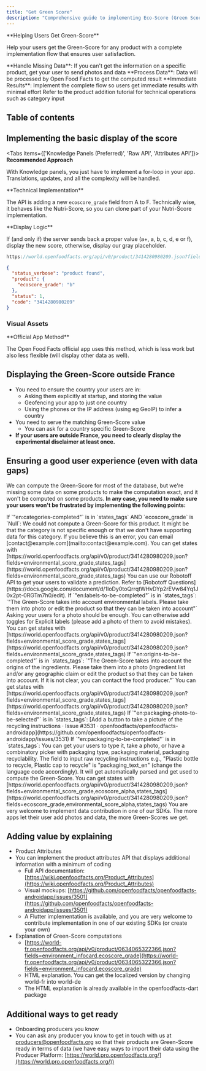 ```yaml
---
title: "Get Green Score"
description: "Comprehensive guide to implementing Eco-Score (Green Score) in your app with proper handling of data gaps and user experience"
---
```



<Callout>
**Helping Users Get Green-Score**

Help your users get the Green-Score for any product with a complete implementation flow that ensures user satisfaction.

</Callout>

<Steps>
  <Step>
    **Handle Missing Data**: If you can't get the information on a specific
    product, get your user to send photos and data
  </Step>
  <Step>
    **Process Data**: Data will be processed by Open Food Facts to get the
    computed result
  </Step>
  <Step>
    **Immediate Results**: Implement the complete flow so users get immediate
    results with minimal effort
  </Step>
</Steps>

<Card title="Technical Implementation" href="./adding-missing-products">
  Refer to the product addition tutorial for technical operations such as
  category input
</Card>

## Table of contents

<Cards>
  <Card
    title="App Preparation"
    description="Getting your app ready for the Green-Score"
  />
  <Card
    title="Basic Display"
    description="Implementing the basic display of the score"
  />
  <Card
    title="International Support"
    description="Displaying the Green-Score outside France"
  />
  <Card
    title="User Experience"
    description="Ensuring good UX even with data gaps"
  />
  <Card title="Disclaimers" description="Adding appropriate disclaimers" />
  <Card title="Value Addition" description="Adding value by explaining" />
</Cards>

## Implementing the basic display of the score

<Tabs items={['Knowledge Panels (Preferred)', 'Raw API', 'Attributes API']}>
<Tab value="Knowledge Panels (Preferred)">
<Callout type="info">
**Recommended Approach**

With Knowledge panels, you just have to implement a for-loop in your app. Translations, updates, and all the complexity will be handled.

</Callout>
</Tab>
<Tab value="Raw API">
<Callout>
**Technical Implementation**

The API is adding a new `ecoscore_grade` field from A to F. Technically wise, it behaves like the Nutri-Score, so you can clone part of your Nutri-Score implementation.

</Callout>

<Callout type="warn">
**Display Logic**

If (and only if) the server sends back a proper value (a+, a, b, c, d, e or f), display the new score, otherwise, display our gray placeholder.

</Callout>

```javascript title="API Endpoint Example"
https://world.openfoodfacts.org/api/v0/product/3414280980209.json?fields=environmental_score_grade
```

```json title="Response Example"
{
  "status_verbose": "product found",
  "product": {
    "ecoscore_grade": "b"
  },
  "status": 1,
  "code": "3414280980209"
}
```

### Visual Assets

<Cards>
<Card title="A+ Green Score" href="https://static.openfoodfacts.org/images/attributes/dist/green-score-a-plus.svg" />
<Card title="A Green Score" href="https://static.openfoodfacts.org/images/attributes/dist/green-score-a.svg" />
<Card title="B Green Score" href="https://static.openfoodfacts.org/images/attributes/dist/green-score-b.svg" />
<Card title="C Green Score" href="https://static.openfoodfacts.org/images/attributes/dist/green-score-c.svg" />
<Card title="D Green Score" href="https://static.openfoodfacts.org/images/attributes/dist/green-score-d.svg" />
<Card title="E Green Score" href="https://static.openfoodfacts.org/images/attributes/dist/green-score-e.svg" />
<Card title="F Green Score" href="https://static.openfoodfacts.org/images/attributes/dist/green-score-f.svg" />
<Card title="Unknown Green Score" href="https://static.openfoodfacts.org/images/attributes/dist/green-score-unknown.svg" />
</Cards>
</Tab>
<Tab value="Attributes API">
<Callout>
**Official App Method**

The Open Food Facts official app uses this method, which is less work but also less flexible (will display other data as well).

</Callout>
</Tab>
</Tabs>

## Displaying the Green-Score outside France

- You need to ensure the country your users are in:
  - Asking them explicitly at startup, and storing the value
  - Geofencing your app to just one country
  - Using the phones or the IP address (using eg GeoIP) to infer a country
- You need to serve the matching Green-Score value
  - You can ask for a country specific Green-Score
- **If your users are outside France, you need to clearly display the experimental disclaimer at least once.**

## Ensuring a good user experience (even with data gaps)

We can compute the Green-Score for most of the database, but we're missing some data on some products to make the computation exact, and it won't be computed on some products. **In any case, you need to make sure your users won't be frustrated by implementing the following points:**

<Callout type="info" title="Handling Missing Green-Score (Category)">
  If `"en:categories-completed"` is in `states_tags` AND `ecoscore_grade` is
  `Null`: We could not compute a Green-Score for this product. It might be that
  the category is not specific enough or that we don't have supporting data for
  this category. If you believe this is an error, you can email
  [contact@example.com](mailto:contact@example.com). You can get states with
  [https://world.openfoodfacts.org/api/v0/product/3414280980209.json?fields=environmental_score_grade,states_tags](https://world.openfoodfacts.org/api/v0/product/3414280980209.json?fields=environmental_score_grade,states_tags)
</Callout>

<Callout type="info" title="Helping Users Add Missing Categories">
  You can use our Robotoff API to get your users to validate a prediction. Refer
  to [Robotoff
  Questions](https://docs.google.com/document/d/1IoDy0toQrrqtWHvDYp2rEVw84Yq1J0x2pt-0RGTm7h0/edit).
</Callout>

<Callout type="info" title="Handling Missing Labels">
  If `"en:labels-to-be-completed"` is in `states_tags`: `"The Green-Score takes
  into account environmental labels. Please take them into photo or edit the
  product so that they can be taken into account"` Asking your users for a photo
  should be enough. You can otherwise add toggles for Explicit labels (please
  add a photo of them to avoid mistakes). You can get states with
  [https://world.openfoodfacts.org/api/v0/product/3414280980209.json?fields=environmental_score_grade,states_tags](https://world.openfoodfacts.org/api/v0/product/3414280980209.json?fields=environmental_score_grade,states_tags)
</Callout>

<Callout type="info" title="Handling Missing Origins">
  If `"en:origins-to-be-completed"` is in `states_tags`: `"The Green-Score takes
  into account the origins of the ingredients. Please take them into a photo
  (ingredient list and/or any geographic claim or edit the product so that they
  can be taken into account. If it is not clear, you can contact the food
  producer."` You can get states with
  [https://world.openfoodfacts.org/api/v0/product/3414280980209.json?fields=environmental_score_grade,states_tags](https://world.openfoodfacts.org/api/v0/product/3414280980209.json?fields=environmental_score_grade,states_tags)
</Callout>

<Callout type="info" title="Handling Missing Recycling Information">
  If `"en:packaging-photo-to-be-selected"` is in `states_tags`: [Add a button to
  take a picture of the recycling instructions · Issue #3531 ·
  openfoodfacts/openfoodfacts-androidapp](https://github.com/openfoodfacts/openfoodfacts-androidapp/issues/3531)
  If `"en:packaging-to-be-completed"` is in `states_tags`: You can get your
  users to type it, take a photo, or have a combinatory picker with packaging
  type, packaging material, packaging recyclability. The field to input raw
  recycling instructions e.g., "Plastic bottle to recycle, Plastic cap to
  recycle" is "packaging_text_en" (change the language code accordingly). It
  will get automatically parsed and get used to compute the Green-Score. You can
  get states with
  [https://world.openfoodfacts.org/api/v0/product/3414280980209.json?fields=environmental_score_grade,ecoscore_alpha,states_tags](https://world.openfoodfacts.org/api/v0/product/3414280980209.json?fields=ecoscore_grade,environmental_score_alpha,states_tags)
</Callout>

<Callout type="info" title="Sharing Your Code">
  You are very welcome to implement data contribution in one of our SDKs. The
  more apps let their user add photos and data, the more Green-Scores we get.
</Callout>

## Adding value by explaining

- Product Attributes
- You can implement the product attributes API that displays additional information with a minimum of coding
  - Full API documentation: [https://wiki.openfoodfacts.org/Product_Attributes](https://wiki.openfoodfacts.org/Product_Attributes)
  - Visual mockups: [https://github.com/openfoodfacts/openfoodfacts-androidapp/issues/3501](https://github.com/openfoodfacts/openfoodfacts-androidapp/issues/3501)
  - A Flutter implementation is available, and you are very welcome to contribute implementation in one of our existing SDKs (or create your own)
- Explanation of Green-Score computations
  - [https://world-fr.openfoodfacts.org/api/v0/product/0634065322366.json?fields=environment_infocard,ecoscore_grade](https://world-fr.openfoodfacts.org/api/v0/product/0634065322366.json?fields=environment_infocard,ecoscore_grade)
  - HTML explanation. You can get the localized version by changing world-fr into world-de
  - The HTML explanation is already available in the openfoodfacts-dart package

## Additional ways to get ready

- Onboarding producers you know
- You can ask any producer you know to get in touch with us at [producers@openfoodfacts.org](mailto:producers@openfoodfacts.org) so that their products are Green-Score ready in terms of data (we have easy ways to import their data using the Producer Platform: [https://world.pro.openfoodfacts.org/](https://world.pro.openfoodfacts.org/))
